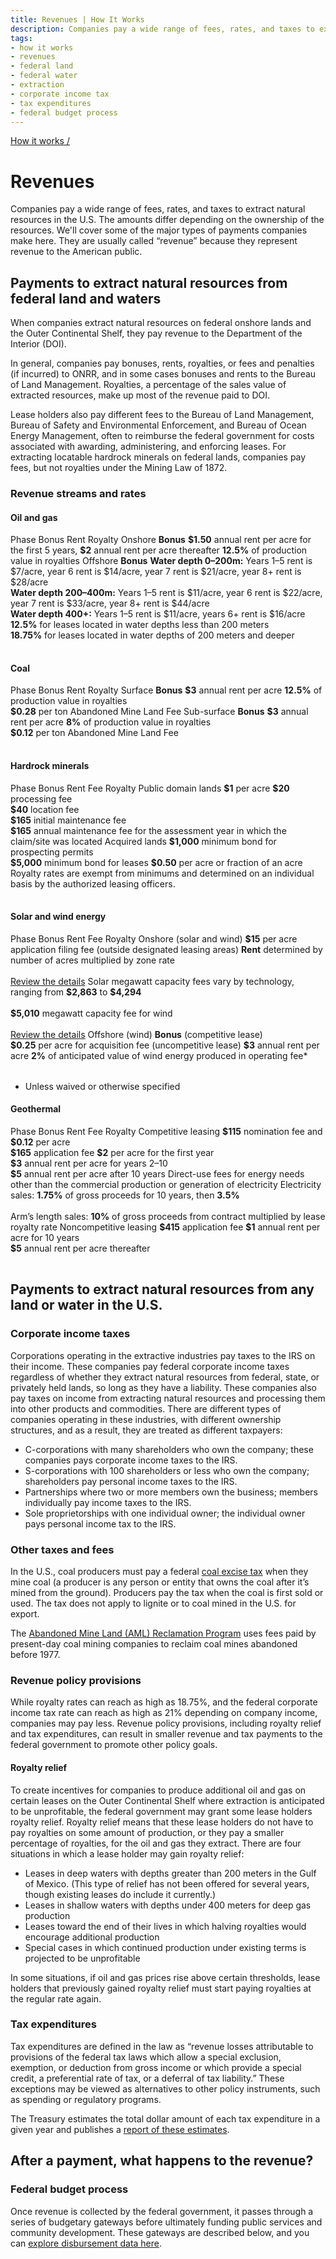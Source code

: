 ```yaml
---
title: Revenues | How It Works
description: Companies pay a wide range of fees, rates, and taxes to extract natural resources in the U.S. The amounts differ depending on the ownership of the resources. We'll cover some of the major types of payments companies make here. They are usually called “revenue” because they represent revenue to the American public.
tags:
- how it works
- revenues
- federal land
- federal water
- extraction
- corporate income tax
- tax expenditures
- federal budget process
---
```


[How it works /](/how-revenue-works/)

# Revenues

Companies pay a wide range of fees, rates, and taxes to extract natural resources in the U.S. The amounts differ depending on the ownership of the resources. We'll cover some of the major types of payments companies make here. They are usually called “revenue” because they represent revenue to the American public.

## Payments to extract natural resources from federal land and waters

When companies extract natural resources on federal onshore lands and the Outer Continental Shelf, they pay revenue to the Department of the Interior (DOI).

In general, companies pay <GlossaryTerm>bonuses</GlossaryTerm>, <GlossaryTerm>rents</GlossaryTerm>, <GlossaryTerm>royalties</GlossaryTerm>, or fees and penalties (if incurred) to <GlossaryTerm>ONRR</GlossaryTerm>, and in some cases bonuses and rents to the Bureau of Land Management. Royalties, a percentage of the sales value of extracted resources, make up most of the revenue paid to DOI.

Lease holders also pay different fees to the Bureau of Land Management, Bureau of Safety and Environmental Enforcement, and Bureau of Ocean Energy Management, often to reimburse the federal government for costs associated with awarding, administering, and enforcing leases. For extracting locatable hardrock minerals on federal lands, companies pay fees, but not royalties under the Mining Law of 1872.

### Revenue streams and rates



#### <IconOilImg /> Oil and gas

<Table>
  <TableHead>
    <TableRow>
      <TableCell style="border-bottom: none"></TableCell>
      <TableCell colSpan="3">Phase</TableCell>
    </TableRow>
    <TableRow>
      <TableCell></TableCell>
      <TableCell>Bonus</TableCell>
      <TableCell>Rent</TableCell>
      <TableCell>Royalty</TableCell>
    </TableRow>
  </TableHead>
  <TableBody>
    <TableRow>
      <TableCell>Onshore</TableCell>
      <TableCell><strong>Bonus</strong></TableCell>
      <TableCell><strong>$1.50</strong> annual rent per acre for the first 5 years, <strong>$2</strong> annual rent per acre thereafter</TableCell>
      <TableCell><strong>12.5%</strong> of production value in royalties</TableCell>
    </TableRow>
    <TableRow>
      <TableCell>Offshore</TableCell>
      <TableCell><strong>Bonus</strong></TableCell>
      <TableCell><strong>Water depth 0–200m:</strong> Years 1–5 rent is $7/acre, year 6 rent is $14/acre, year 7 rent is $21/acre, year 8+ rent is $28/acre<br />
      <strong>Water depth 200–400m:</strong> Years 1–5 rent is $11/acre, year 6 rent is $22/acre, year 7 rent is $33/acre, year 8+ rent is $44/acre<br />
      <strong>Water depth 400+:</strong> Years 1–5 rent is $11/acre, years 6+ rent is $16/acre
      </TableCell>
      <TableCell><strong>12.5%</strong> for leases located in water depths less than 200 meters<br />
      <strong>18.75%</strong> for leases located in water depths of 200 meters and deeper
      </TableCell>
    </TableRow>
  </TableBody>
</Table>

#### <IconCoalImg /> Coal

<Table class="article_table">
  <TableHead>
    <TableRow>
      <TableCell style="border-bottom: none"></TableCell>
      <TableCell colSpan="3">Phase</TableCell>
    </TableRow>
    <TableRow>
      <TableCell></TableCell>
      <TableCell>Bonus</TableCell>
      <TableCell>Rent</TableCell>
      <TableCell>Royalty</TableCell>
    </TableRow>
  </TableHead>
  <TableBody>
    <TableRow>
      <TableCell>Surface</TableCell>
      <TableCell><strong>Bonus</strong></TableCell>
      <TableCell><strong>$3</strong> annual rent per acre</TableCell>
      <TableCell><strong>12.5%</strong> of production value in royalties<br />
      <strong>$0.28</strong> per ton Abandoned Mine Land Fee
      </TableCell>
    </TableRow>
    <TableRow>
      <TableCell>Sub-surface</TableCell>
      <TableCell><strong>Bonus</strong></TableCell>
      <TableCell><strong>$3</strong> annual rent per acre</TableCell>
      <TableCell><strong>8%</strong> of production value in royalties<br />
      <strong>$0.12</strong> per ton Abandoned Mine Land Fee
      </TableCell>
    </TableRow>
  </TableBody>
</Table>

#### <IconHardrockImg /> Hardrock minerals

<Table class="article_table">
  <TableHead>
    <TableRow>
      <TableCell style="border-bottom: none"></TableCell>
      <TableCell colSpan="3">Phase</TableCell>
    </TableRow>
    <TableRow>
      <TableCell></TableCell>
      <TableCell>Bonus</TableCell>
      <TableCell>Rent</TableCell>
      <TableCell>Fee</TableCell>
      <TableCell>Royalty</TableCell>
    </TableRow>
  </TableHead>
  <TableBody>
    <TableRow>
      <TableCell>Public domain lands</TableCell>
      <TableCell></TableCell>
      <TableCell><strong>$1</strong> per acre</TableCell>
      <TableCell><strong>$20</strong> processing fee<br />
          <strong>$40</strong> location fee<br />
          <strong>$165</strong> initial maintenance fee<br />
          <strong>$165</strong> annual maintenance fee for the assessment year in which the claim/site was located
      </TableCell>
      <TableCell></TableCell>
    </TableRow>
    <TableRow>
      <TableCell>Acquired lands</TableCell>
      <TableCell><strong>$1,000</strong> minimum bond for prospecting permits<br />
          <strong>$5,000</strong> minimum bond for leases</TableCell>
      <TableCell><strong>$0.50</strong> per acre or fraction of an acre</TableCell>
      <TableCell></TableCell>
      <TableCell>Royalty rates are exempt from minimums and determined on an individual basis by the authorized leasing officers.</TableCell>
    </TableRow>
  </TableBody>
</Table>

#### <IconRenewablesImg /> Solar and wind energy

<Table class="article_table">
  <TableHead>
    <TableRow>
      <TableCell style="border-bottom: none"></TableCell>
      <TableCell colSpan="3">Phase</TableCell>
    </TableRow>
    <TableRow>
      <TableCell></TableCell>
      <TableCell>Bonus</TableCell>
      <TableCell>Rent</TableCell>
      <TableCell>Fee</TableCell>
      <TableCell>Royalty</TableCell>
    </TableRow>
  </TableHead>
  <TableBody>
    <TableRow>
      <TableCell>Onshore (solar and wind)</TableCell>
      <TableCell>
        <strong>$15</strong> per acre application filing fee (outside designated leasing areas)
      </TableCell>
      <TableCell><strong>Rent</strong> determined by number of acres multiplied by zone rate<br /><br />
      <a href="https://www.federalregister.gov/documents/2016/12/19/2016-27551/competitive-processes-terms-and-conditions-for-leasing-public-lands-for-solar-and-wind-energy">Review the details</a></TableCell>
      <TableCell>Solar megawatt capacity fees vary by technology, ranging from <strong>$2,863</strong> to <strong>$4,294</strong><br /><br />
      <strong>$5,010</strong> megawatt capacity fee for wind<br /><br />
      <a href="https://www.blm.gov/policy/im-2017-096">Review the details</a>
      </TableCell>
    </TableRow>
    <TableRow>
      <TableCell>Offshore (wind)</TableCell>
      <TableCell><strong>Bonus</strong> (competitive lease)<br />
          <strong>$0.25</strong> per acre for acquisition fee (uncompetitive lease)</TableCell>
      <TableCell><strong>$3</strong> annual rent per acre</TableCell>
      <TableCell></TableCell>
      <TableCell><strong>2%</strong> of anticipated value of wind energy produced in operating fee*
      </TableCell>
    </TableRow>
  </TableBody>
</Table>

* Unless waived or otherwise specified

#### <IconGeothermalImg /> Geothermal

<Table class="article_table">
  <TableHead>
    <TableRow>
      <TableCell style="border-bottom: none"></TableCell>
      <TableCell colSpan="3">Phase</TableCell>
    </TableRow>
    <TableRow>
      <TableCell></TableCell>
      <TableCell>Bonus</TableCell>
      <TableCell>Rent</TableCell>
      <TableCell>Fee</TableCell>
      <TableCell>Royalty</TableCell>
    </TableRow>
  </TableHead>
  <TableBody>
    <TableRow>
      <TableCell>Competitive leasing</TableCell>
      <TableCell>
        <strong>$115</strong> nomination fee and <strong>$0.12</strong> per acre<br />
        <strong>$165</strong> application fee
      </TableCell>
      <TableCell><strong>$2</strong> per acre for the first year<br />
          <strong>$3</strong> annual rent per acre for years 2–10<br />
          <strong>$5</strong> annual rent per acre after 10 years
      </TableCell>
      <TableCell>Direct-use fees for energy needs other than the commercial production or generation of electricity</TableCell>
      <TableCell>Electricity sales: <strong>1.75%</strong> of gross proceeds for 10 years, then <strong>3.5%</strong><br /><br />
          Arm’s length sales: <strong>10%</strong> of gross proceeds from contract multiplied by lease royalty rate
      </TableCell>
    </TableRow>
    <TableRow>
      <TableCell>Noncompetitive leasing</TableCell>
      <TableCell><strong>$415</strong> application fee</TableCell>
      <TableCell><strong>$1</strong> annual rent per acre for 10 years<br />
          <strong>$5</strong> annual rent per acre thereafter
      </TableCell>
      <TableCell></TableCell>
      <TableCell></TableCell>
    </TableRow>
  </TableBody>
</Table>

## Payments to extract natural resources from any land or water in the U.S.

### Corporate income taxes

Corporations operating in the extractive industries pay taxes to the IRS on their income. These companies pay federal corporate income taxes regardless of whether they extract natural resources from federal, state, or privately held lands, so long as they have a liability. These companies also pay taxes on income from extracting natural resources and processing them into other products and commodities. There are different types of companies operating in these industries, with different ownership structures, and as a result, they are treated as different taxpayers:

* C-corporations with many shareholders who own the company; these companies pays corporate income taxes to the IRS.
* S-corporations with 100 shareholders or less who own the company; shareholders pay personal income taxes to the IRS.
* Partnerships where two or more members own the business; members individually pay income taxes to the IRS.
* Sole proprietorships with one individual owner; the individual owner pays personal income tax to the IRS.

### Other taxes and fees

In the U.S., coal producers must pay a federal [coal excise tax](/how-revenue-works/coal-excise-tax/) when they mine coal (a producer is any person or entity that owns the coal after it’s mined from the ground). Producers pay the tax when the coal is first sold or used. The tax does not apply to lignite or to coal mined in the U.S. for export.

The [Abandoned Mine Land (AML) Reclamation Program](/how-revenue-works/aml-reclamation-program/) uses fees paid by present-day coal mining companies to <GlossaryTerm>reclaim</GlossaryTerm> coal mines abandoned before 1977.

### Revenue policy provisions

While royalty rates can reach as high as 18.75%, and the federal corporate income tax rate can reach as high as 21% depending on company income, companies may pay less. Revenue policy provisions, including royalty relief and tax expenditures, can result in smaller revenue and tax payments to the federal government to promote other policy goals.

#### Royalty relief

To create incentives for companies to produce additional oil and gas on certain leases on the Outer Continental Shelf where extraction is anticipated to be unprofitable, the federal government may grant some lease holders royalty relief. Royalty relief means that these lease holders do not have to pay royalties on some amount of production, or they pay a smaller percentage of royalties, for the oil and gas they extract. There are four situations in which a lease holder may gain royalty relief:

* Leases in deep waters with depths greater than 200 meters in the Gulf of Mexico. (This type of relief has not been offered for several years, though existing leases do include it currently.)
* Leases in shallow waters with depths under 400 meters for deep gas production
* Leases toward the end of their lives in which halving royalties would encourage additional production
* Special cases in which continued production under existing terms is projected to be unprofitable

In some situations, if oil and gas prices rise above certain thresholds, lease holders that previously gained royalty relief must start paying royalties at the regular rate again.

### Tax expenditures

Tax expenditures are defined in the law as “revenue losses attributable to provisions of the federal tax laws which allow a special exclusion, exemption, or deduction from gross income or which provide a special credit, a preferential rate of tax, or a deferral of tax liability.” These exceptions may be viewed as alternatives to other policy instruments, such as spending or regulatory programs.

The Treasury estimates the total dollar amount of each tax expenditure in a given year and publishes a [report of these estimates](https://home.treasury.gov/policy-issues/tax-policy/tax-expenditures).

## After a payment, what happens to the revenue?

### Federal budget process

Once revenue is collected by the federal government, it passes through a series of budgetary gateways before ultimately funding public services and community development. These gateways are described below, and you can [explore disbursement data here](/explore?dataType=Disbursements).

<Box mt={4} mb={4}>
<FederalBudgetProcessImg />
</Box>
